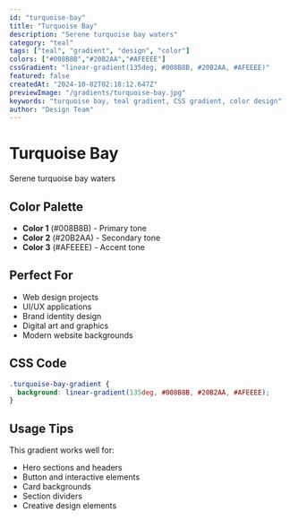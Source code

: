 ```yaml
---
id: "turquoise-bay"
title: "Turquoise Bay"
description: "Serene turquoise bay waters"
category: "teal"
tags: ["teal", "gradient", "design", "color"]
colors: ["#008B8B","#20B2AA","#AFEEEE"]
cssGradient: "linear-gradient(135deg, #008B8B, #20B2AA, #AFEEEE)"
featured: false
createdAt: "2024-10-02T02:18:12.647Z"
previewImage: "/gradients/turquoise-bay.jpg"
keywords: "turquoise bay, teal gradient, CSS gradient, color design"
author: "Design Team"
---
```


# Turquoise Bay

Serene turquoise bay waters

## Color Palette

- **Color 1** (#008B8B) - Primary tone
- **Color 2** (#20B2AA) - Secondary tone
- **Color 3** (#AFEEEE) - Accent tone

## Perfect For

- Web design projects
- UI/UX applications
- Brand identity design
- Digital art and graphics
- Modern website backgrounds

## CSS Code

```css
.turquoise-bay-gradient {
  background: linear-gradient(135deg, #008B8B, #20B2AA, #AFEEEE);
}
```

## Usage Tips

This gradient works well for:
- Hero sections and headers
- Button and interactive elements
- Card backgrounds
- Section dividers
- Creative design elements
